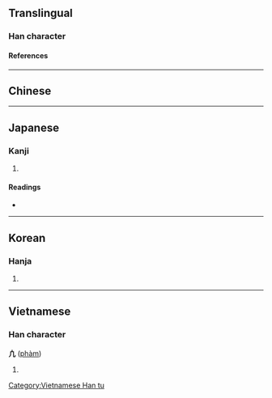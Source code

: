 {{character info/new}}
{{also|凡|凢}}
==Translingual==

===Han character===
{{Han char|rn=16|rad=几|as=01|sn=3|four=|canj=LHN|ids=⿱丨几}}

====References====
{{Han ref|kx=0134.021|hdz=10276.011|uh=51E3}}

----

==Chinese==
{{zh-see|凡|v}}

----

==Japanese==

===Kanji===
{{ja-kanji|grade=|rs=几01}}

# {{defn|lang=ja|sort=几01}}

====Readings====
* {{ja-readings|on=[[はん]] (han)|kun=[[すべて]] (subete), [[およそ]] (oyoso)}}

----

==Korean==

===Hanja===
{{ko-hanja|hangeul=범|rv=beom|mr=pŏm}}

# {{defn|lang=ko|sort=几01}}

----

==Vietnamese==

===Han character===
'''凣''' ([[phàm]])

# {{defn|lang=vi}}

[[Category:Vietnamese Han tu]]